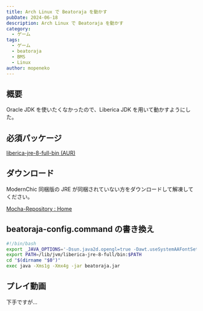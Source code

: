 ```yaml
---
title: Arch Linux で Beatoraja を動かす
pubDate: 2024-06-18
description: Arch Linux で Beatoraja を動かす
category:
  - ゲーム
tags:
  - ゲーム
  - beatoraja
  - BMS
  - Linux
author: mopeneko
---
```


## 概要

Oracle JDK を使いたくなかったので、Liberica JDK を用いて動かすようにした。

## 必須パッケージ

[liberica-jre-8-full-bin (AUR)](https://aur.archlinux.org/packages/liberica-jre-8-full-bin)

## ダウンロード

ModernChic 同梱版の JRE が同梱されていない方をダウンロードして解凍してください。

[Mocha-Repository : Home](https://www.mocha-repository.info/download.php)

## beatoraja-config.command の書き換え

```sh
#!/bin/bash
export _JAVA_OPTIONS='-Dsun.java2d.opengl=true -Dawt.useSystemAAFontSettings=on -Dswing.aatext=true -Dswing.defaultlaf=com.sun.java.swing.plaf.gtk.GTKLookAndFeel'
export PATH=/lib/jvm/liberica-jre-8-full/bin:$PATH
cd "$(dirname "$0")"
exec java -Xms1g -Xmx4g -jar beatoraja.jar
```

## プレイ動画

下手ですが…

<YouTube videoID="9Oa8oMuX58E" />
